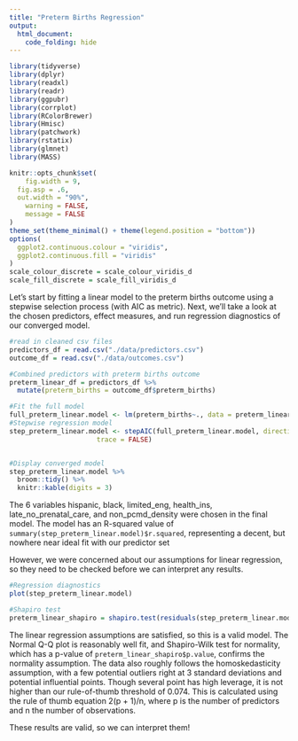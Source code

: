 ```yaml
---
title: "Preterm Births Regression"
output: 
  html_document:
    code_folding: hide
---
```


```r
library(tidyverse)
library(dplyr)
library(readxl)
library(readr)
library(ggpubr)
library(corrplot)
library(RColorBrewer)
library(Hmisc)
library(patchwork)
library(rstatix)
library(glmnet)
library(MASS)

knitr::opts_chunk$set(
	fig.width = 9, 
  fig.asp = .6,
  out.width = "90%",
	warning = FALSE,
	message = FALSE
)
theme_set(theme_minimal() + theme(legend.position = "bottom"))
options(
  ggplot2.continuous.colour = "viridis",
  ggplot2.continuous.fill = "viridis"
)
scale_colour_discrete = scale_colour_viridis_d
scale_fill_discrete = scale_fill_viridis_d
```

Let's start by fitting a linear model to the preterm births outcome using a stepwise selection process (with AIC as metric). Next, we'll take a look at the chosen predictors, effect measures, and run regression diagnostics of our converged model.

```r
#read in cleaned csv files
predictors_df = read.csv("./data/predictors.csv")
outcome_df = read.csv("./data/outcomes.csv")

#Combined predictors with preterm births outcome
preterm_linear_df = predictors_df %>% 
  mutate(preterm_births = outcome_df$preterm_births)

#Fit the full model 
full_preterm_linear.model <- lm(preterm_births~., data = preterm_linear_df)
#Stepwise regression model
step_preterm_linear.model <- stepAIC(full_preterm_linear.model, direction = "both", 
                      trace = FALSE)


#Display converged model
step_preterm_linear.model %>% 
  broom::tidy() %>%
  knitr::kable(digits = 3)

```
The 6 variables hispanic, black, limited_eng, health_ins, late_no_prenatal_care, and non_pcmd_density were chosen in the final model. The model has an R-squared value of `summary(step_preterm_linear.model)$r.squared`, representing a decent, but nowhere near ideal fit with our predictor set

However, we were concerned about our assumptions for linear regression, so they need to be checked before we can interpret any results. 
```r
#Regression diagnostics
plot(step_preterm_linear.model)

#Shapiro test
preterm_linear_shapiro = shapiro.test(residuals(step_preterm_linear.model))
```
The linear regression assumptions are satisfied, so this is a valid model. The Normal Q-Q plot is reasonably well fit, and Shapiro-Wilk test for normality, which has a p-value of `preterm_linear_shapiro$p.value`, confirms the normality assumption. The data also roughly follows the homoskedasticity assumption, with a few potential outliers right at 3 standard deviations and potential influential points. Though several point has high leverage, it is not higher than our rule-of-thumb threshold of 0.074. This is calculated using the rule of thumb equation 2(p + 1)/n, where p is the number of predictors and n the number of observations.

These results are valid, so we can interpret them!


